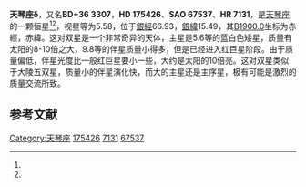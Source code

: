 {{Starbox begin
| name = 天琴座δ
}}
{{Starbox observe
| epoch = [[J2000.0|J2000.0]]
| constell = [[天琴座|天琴座]]<ref name=SIMBAD>{{cite web
 | url=http://simbad.u-strasbg.fr/simbad/sim-id?Ident=HR+7131
 | title=Pulsating variable Star
 | publisher=Centre de Données astronomiques de Strasbourg
 | work=SIMBAD
 | accessdate=2012-07-13
 | archive-date=2016-03-18
 | archive-url=https://web.archive.org/web/20160318111532/http://simbad.u-strasbg.fr/simbad/sim-id?Ident=HR+7131
 | dead-url=no
 }}</ref><ref name=DATA>{{cite web
 | url=http://vizier.u-strasbg.fr/viz-bin/VizieR-5?-out.add=.&-source=5050&-corr=PK=HR&-out.max=9999&HR=7131
 | title=VizieR Detailed Page
 | accessdate=2012-07-13
 | archive-date=2016-03-04
 | archive-url=https://web.archive.org/web/20160304225339/http://vizier.u-strasbg.fr/viz-bin/VizieR-5?-out.add=.&-source=5050&-corr=PK=HR&-out.max=9999&HR=7131
 | dead-url=no
 }}</ref>
| 星官 =
| ra = {{RA|18|53|43.6}}<ref name=SIMBAD /><ref name=DATA />
| dec = {{DEC|+36|58|18}}<ref name=SIMBAD /><ref name=DATA />
| appmag_v = 5.58<ref name=SIMBAD /><ref name=DATA />
}}
{{Starbox character
| class = B2.5V+K2.5III<ref name=SIMBAD /><ref name=DATA />
| b-v = -0.15<ref name=SIMBAD /><ref name=DATA />
| u-b = -0.66<ref name=SIMBAD /><ref name=DATA />
| r-i = <ref name=SIMBAD /><ref name=DATA />
| variable =
}}
{{Starbox astrometry
| radial_v = -0.66
| prop_mo_ra = -26
| parallax =
| p_error =
}}
{{Starbox catalog
| names =BD+36 3307，[[SAO星表|SAO]] 67537，[[HD星表|HD]] 175426，[[HR星表|HR]] 7131}}
{{Starbox reference |Simbad=HR+7131}}
{{Starbox end}}

'''天琴座δ'''，又名'''BD+36 3307'''，'''HD 175426'''、'''SAO 67537'''、'''HR 7131'''，是[[天琴座|天琴座]]的一颗恒星<ref name=SIMBAD /><ref name=DATA />，视星等为5.58，位于[[銀道座標系|銀經]]66.93，[[銀道座標系|銀緯]]15.49，其[[B1900.0|B1900.0]]坐标为赤經{{RA|18|50|13.9}}，赤緯{{DEC|+36|15.49|48}}。这对双星是一个非常奇异的天体，主星是5.6等的蓝白色矮星，质量有太阳的8-10倍之大，9.8等的伴星质量小得多，但是已经进入红巨星阶段。由于质量偏低，伴星光度比一般红巨星要小一些，大约是太阳的10倍亮。这对双星类似于大陵五双星，质量小的伴星演化快，而大的主星还是主序星，极有可能是激烈的质量交流所致。

== 参考文献 ==
{{reflist}}

{{star-stub}}

{{天琴座恒星}}
[[Category:天琴座|Category:天琴座]]
[[Category:HD和HDE天體|175426]]
[[Category:HR天體|7131]]
[[Category:SAO天體|67537]]